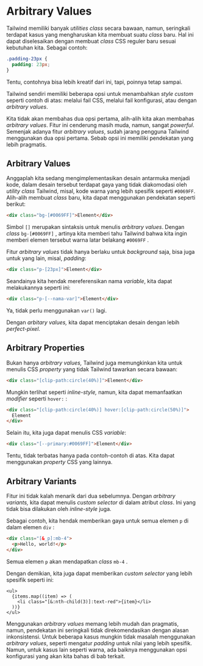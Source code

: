 # Arbitrary Values

Tailwind memiliki banyak *utilities class* secara bawaan, namun, seringkali terdapat kasus yang mengharuskan kita membuat suatu *class* baru. Hal ini dapat diselesaikan dengan membuat *class* CSS reguler baru sesuai kebutuhan kita. Sebagai contoh:

```css
.padding-23px {
  padding: 23px;
}
```

Tentu, contohnya bisa lebih kreatif dari ini, tapi, poinnya tetap sampai.

Tailwind sendiri memiliki beberapa opsi untuk menambahkan *style custom* seperti contoh di atas: melalui fail CSS, melalui fail konfigurasi, atau dengan *arbitrary* *values*.

Kita tidak akan membahas dua opsi pertama, alih-alih kita akan membahas *arbitrary values*. Fitur ini cenderung masih muda, namun, sangat *powerful*. Semenjak adanya fitur *arbitrary values*, sudah jarang pengguna Tailwind menggunakan dua opsi pertama. Sebab opsi ini memiliki pendekatan yang lebih pragmatis.

## Arbitrary Values

Anggaplah kita sedang mengimplementasikan desain antarmuka menjadi kode, dalam desain tersebut terdapat gaya yang tidak diakomodasi oleh *utility class* Tailwind, misal, kode warna yang lebih spesifik seperti `#0069FF`. Alih-alih membuat *class* baru, kita dapat menggunakan pendekatan seperti berikut:

```html
<div class="bg-[#0069FF]">Element</div>
```

Simbol `[]` merupakan sintaksis untuk menulis *arbitrary values*. Dengan *class* `bg-[#0069FF]` , artinya kita memberi tahu Tailwind bahwa kita ingin memberi elemen tersebut warna latar belakang `#0069FF` .

Fitur *arbitrary values* tidak hanya berlaku untuk *background* saja, bisa juga untuk yang lain, misal, *padding*:

```html
<div class="p-[23px]">Element</div>
```

Seandainya kita hendak mereferensikan nama *variable*, kita dapat melakukannya seperti ini:

```html
<div class="p-[--nama-var]">Element</div>
```

Ya, tidak perlu menggunakan `var()` lagi.

Dengan *arbitary values,* kita dapat menciptakan desain dengan lebih *perfect-pixel*.

## Arbitrary Properties

Bukan hanya *arbitrary values,* Tailwind juga memungkinkan kita untuk menulis CSS *property* yang tidak Tailwind tawarkan secara bawaan:

```html
<div class="[clip-path:circle(40%)]">Element</div>
```

Mungkin terlihat seperti *inline-style,* namun, kita dapat memanfaatkan *modifier* seperti `hover:` :

```html
<div class="[clip-path:circle(40%)] hover:[clip-path:circle(50%)]">
  Element
</div>
```

Selain itu, kita juga dapat menulis CSS *variable*:

```html
<div class="[--primary:#0069FF]">Element</div>
```

Tentu, tidak terbatas hanya pada contoh-contoh di atas. Kita dapat menggunakan *property* CSS yang lainnya.

## Arbitrary Variants

Fitur ini tidak kalah menarik dari dua sebelumnya. Dengan *arbitrary variants,* kita dapat menulis *custom selector* di dalam atribut *class*. Ini yang tidak bisa dilakukan oleh *inline-style* juga.

Sebagai contoh, kita hendak memberikan gaya untuk semua elemen `p` di dalam elemen `div` :

```html
<div class="[&_p]:mb-4">
  <p>Hello, world!</p>
</div>
```

Semua elemen `p` akan mendapatkan *class* `mb-4` .

Dengan demikian, kita juga dapat memberikan *custom selector* yang lebih spesifik seperti ini:

```tsx
<ul>
  {items.map((item) => (
    <li class="[&:nth-child(3)]:text-red">{item}</li>
  ))}
</ul>
```

Menggunakan *arbitrary values* memang lebih mudah dan pragmatis, namun, pendekatan ini seringkali tidak direkomendasikan dengan alasan inkonsistensi. Untuk beberapa kasus mungkin tidak masalah menggunakan *arbitrary values*, seperti mengatur *padding* untuk nilai yang lebih spesifik. Namun, untuk kasus lain seperti warna, ada baiknya menggunakan opsi konfigurasi yang akan kita bahas di bab terkait.
